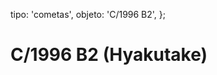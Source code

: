 
  tipo: 'cometas',
  objeto: 'C/1996 B2',
};

# C/1996 B2 (Hyakutake)

<Imagen
  src="registro/c1996-b2_20121200_c1996b2.jpg"
  fecha="199603"
  desc="Reflex  Minolta (pelicula)"
/>

<Imagen
  src="registro/c1996-b2_20121200_hyakutake_carta.gif"
  fecha="199603"
  desc="Carta localización"
/>